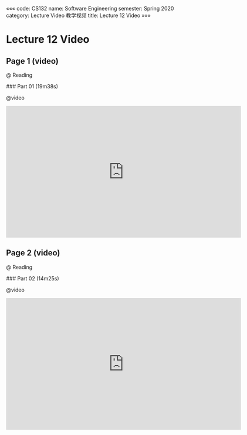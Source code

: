 «««
code: CS132
name: Software Engineering
semester: Spring 2020
category: Lecture Video 教学视频
title: Lecture 12 Video
»»»

# Lecture 12 Video

## Page 1 (video)

@ Reading

<div class="markdown-body">
### Part 01 (19m38s)
</div>

@video

<iframe src="https://watchsb.com/e/9n1zj9160x3j.html" frameborder=0 marginwidth=0 marginheight=0 scrolling=no width=640 height=360 allowfullscreen></iframe>


## Page 2 (video)

@ Reading

<div class="markdown-body">
### Part 02 (14m25s)
</div>

@video

<iframe src="https://watchsb.com/e/3vtz21846q4g.html" frameborder=0 marginwidth=0 marginheight=0 scrolling=no width=640 height=360 allowfullscreen></iframe>



